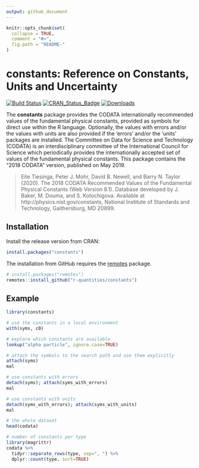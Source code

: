 ```yaml
---
output: github_document
---
```


<!-- README.md is generated from README.Rmd. Please edit that file -->

```r
knitr::opts_chunk$set(
  collapse = TRUE,
  comment = "#>",
  fig.path = "README-"
)
```

# constants: Reference on Constants, Units and Uncertainty

[![Build Status](https://travis-ci.org/r-quantities/constants.svg?branch=master)](https://travis-ci.org/r-quantities/constants)
[![CRAN\_Status\_Badge](https://www.r-pkg.org/badges/version/constants)](https://cran.r-project.org/package=constants)
[![Downloads](https://cranlogs.r-pkg.org/badges/constants)](https://cran.r-project.org/package=constants)

The **constants** package provides the CODATA internationally recommended values of the fundamental physical constants, provided as symbols for direct use within the R language. Optionally, the values with errors and/or the values with units are also provided if the 'errors' and/or the 'units' packages are installed. The Committee on Data for Science and Technology (CODATA) is an interdisciplinary committee of the International Council for Science which periodically provides the internationally accepted set of values of the fundamental physical constants. This package contains the "2018 CODATA" version, published on May 2019.

> Eite Tiesinga, Peter J. Mohr, David B. Newell, and Barry N. Taylor (2020). The 2018 CODATA Recommended Values of the Fundamental Physical Constants (Web Version 8.1). Database developed by J. Baker, M. Douma, and S. Kotochigova. Available at http://physics.nist.gov/constants, National Institute of Standards and Technology, Gaithersburg, MD 20899.

## Installation

Install the release version from CRAN:

```r
install.packages("constants")
```

The installation from GitHub requires the [remotes](https://cran.r-project.org/package=remotes) package.

```r
# install.packages("remotes")
remotes::install_github("r-quantities/constants")
```

## Example

```r
library(constants)

# use the constants in a local environment
with(syms, c0)

# explore which constants are available
lookup("alpha particle", ignore.case=TRUE)

# attach the symbols to the search path and use them explicitly
attach(syms)
mal

# use constants with errors
detach(syms); attach(syms_with_errors)
mal

# use constants with units
detach(syms_with_errors); attach(syms_with_units)
mal

# the whole dataset
head(codata)

# number of constants per type
library(magrittr)
codata %>%
  tidyr::separate_rows(type, sep=", ") %>%
  dplyr::count(type, sort=TRUE)
```
